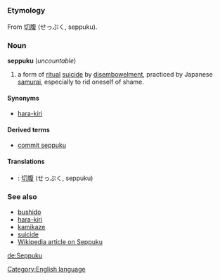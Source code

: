 =={{en}}==
[[Category:English language]]
===Etymology===
From {{ja}} [[切腹]] (せっぷく, seppuku).

===Noun===
'''seppuku''' (''uncountable'')

#a form of [[ritual]] [[suicide]] by [[disembowelment]], practiced by Japanese [[samurai]], especially to rid oneself of shame.

====Synonyms====
*[[hara-kiri]]

====Derived terms====
*[[commit seppuku]]

====Translations====
*{{ja}}: [[切腹]] (せっぷく, seppuku)

===See also===
*[[bushido]]
*[[hara-kiri]]
*[[kamikaze]]
*[[suicide]]
*[[w:seppuku|Wikipedia article on Seppuku]]

[[de:Seppuku]]